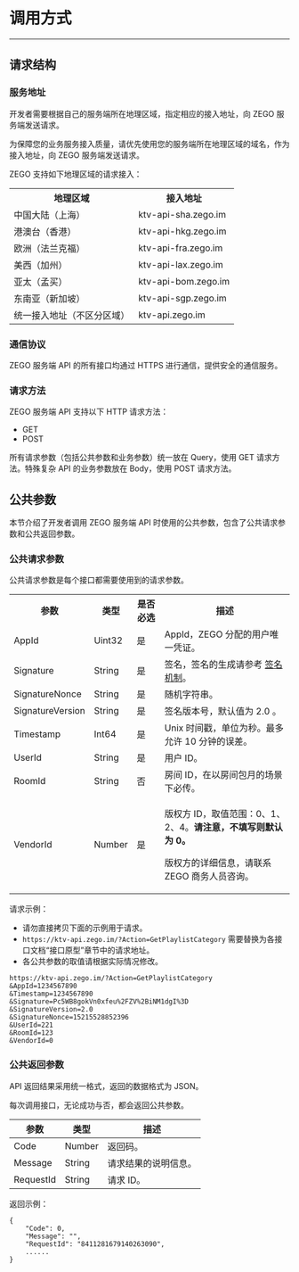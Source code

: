 
# 调用方式
---

## 请求结构


### 服务地址


开发者需要根据自己的服务端所在地理区域，指定相应的接入地址，向 ZEGO 服务端发送请求。

<Warning title="注意">
为保障您的业务服务接入质量，请优先使用您的服务端所在地理区域的域名，作为接入地址，向 ZEGO 服务端发送请求。
</Warning>


ZEGO 支持如下地理区域的请求接入：

<table>
  <colgroup>
    <col/>
    <col/>
  </colgroup>
<tbody><tr>
<th>地理区域</th>
<th>接⼊地址</th>
</tr>
<tr>
<td>中国⼤陆（上海）</td>
<td>ktv-api-sha.zego.im</td>
</tr>
<tr>
<td>港澳台（⾹港）</td>
<td>ktv-api-hkg.zego.im</td>
</tr>
<tr>
<td>欧洲（法兰克福）</td>
<td>ktv-api-fra.zego.im</td>
</tr>
<tr>
<td>美⻄（加州）</td>
<td>ktv-api-lax.zego.im</td>
</tr>
<tr>
<td>亚太（孟买）</td>
<td>ktv-api-bom.zego.im</td>
</tr>
<tr>
<td>东南亚（新加坡）</td>
<td>ktv-api-sgp.zego.im</td>
</tr>
<tr>
<td>统一接入地址（不区分区域）</td>
<td>ktv-api.zego.im</td>
</tr>
</tbody></table>


### 通信协议

ZEGO 服务端 API 的所有接口均通过 HTTPS 进行通信，提供安全的通信服务。

### 请求方法

ZEGO 服务端 API 支持以下 HTTP 请求方法：

- GET
- POST


<Note title="说明">

所有请求参数（包括公共参数和业务参数）统⼀放在 Query，使⽤ GET 请求方法。特殊复杂 API 的业务参数放在 Body，使用 POST 请求方法。
</Note>


## 公共参数


本节介绍了开发者调用 ZEGO 服务端 API 时使用的公共参数，包含了公共请求参数和公共返回参数。

### 公共请求参数

公共请求参数是每个接口都需要使用到的请求参数。

<table>
  
  <tbody><tr>
    <th>参数</th>
    <th>类型</th>
    <th>是否必选</th>
    <th>描述</th>
  </tr>
  <tr>
    <td>AppId</td>
    <td>Uint32</td>
    <td>是</td>
    <td>AppId，ZEGO 分配的用户唯一凭证。</td>
  </tr>
  <tr>
    <td>Signature</td>
    <td>String</td>
    <td>是</td>
    <td>签名，签名的生成请参考 <a href="#签名机制">签名机制</a>。</td>
  </tr>
  <tr>
    <td>SignatureNonce</td>
    <td>String</td>
    <td>是</td>
    <td>随机字符串。</td>
  </tr>
  <tr>
    <td>SignatureVersion</td>
    <td>String</td>
    <td>是</td>
    <td>签名版本号，默认值为 2.0 。</td>
  </tr>
  <tr>
    <td>Timestamp</td>
    <td>Int64</td>
    <td>是</td>
    <td>Unix 时间戳，单位为秒。最多允许 10 分钟的误差。</td>
  </tr>
  <tr>
    <td>UserId</td>
    <td>String</td>
    <td>是</td>
    <td>用户 ID。</td>
  </tr>
  <tr>
    <td>RoomId</td>
    <td>String</td>
    <td>否</td>
    <td>房间 ID，在以房间包月的场景下必传。</td>
  </tr>
  <tr>
    <td>VendorId</td>
    <td>Number</td>
    <td>是</td>
    <td><p>版权方 ID，取值范围：0、1、2、4。<b>请注意，不填写则默认为 0。</b></p><p>版权方的详细信息，请联系 ZEGO 商务人员咨询。</p></td>
  </tr>
  </tbody></table>


请求示例：

<Warning title="注意">

- 请勿直接拷贝下面的示例用于请求。
- `https://ktv-api.zego.im/?Action=GetPlaylistCategory` 需要替换为各接口文档“接口原型”章节中的请求地址。
- 各公共参数的取值请根据实际情况修改。

</Warning>


```
https://ktv-api.zego.im/?Action=GetPlaylistCategory
&AppId=1234567890
&Timestamp=1234567890
&Signature=Pc5WB8gokVn0xfeu%2FZV%2BiNM1dgI%3D
&SignatureVersion=2.0
&SignatureNonce=15215528852396
&UserId=221
&RoomId=123
&VendorId=0
```


### 公共返回参数

API 返回结果采用统一格式，返回的数据格式为 JSON。

每次调用接口，无论成功与否，都会返回公共参数。

<table>

<thead>
  <tr>
    <th>参数</th>
    <th>类型</th>
    <th>描述</th>
  </tr>
</thead>
<tbody>
  <tr>
    <td>Code</td>
    <td>Number</td>
    <td>返回码。</td>
  </tr>
  <tr>
    <td>Message</td>
    <td>String</td>
    <td>请求结果的说明信息。</td>
  </tr>
  <tr>
    <td>RequestId</td>
    <td>String</td>
    <td>请求 ID。</td>
  </tr>
</tbody>
</table>


返回示例：

```
{
    "Code": 0,
    "Message": "",
    "RequestId": "8411281679140263090",
    ......
}
```

<Content />


